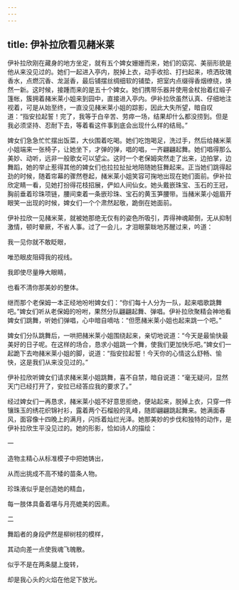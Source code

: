 ```yaml
---
---
---
```

title: 伊补拉欣看见赭米莱
---




伊补拉欣刚在藏身的地方坐定，就有五个婢女姗姗而来，她们的窈窕、美丽形貌是他从来没见过的。她们一起进入亭内，脱掉上衣，动手收拾、打扫起来，喷洒玫瑰香水，点燃沉香、龙涎香，最后铺摆丝绸细软的铺垫，把室内点缀得香烟缭绕，焕然一新。这时候，接踵而来的是五十个婢女。她们携带乐器并使用金杖抬着红缎子篷帐，簇拥着赭米莱小姐来到园中，直接进入亭内。伊补拉欣虽然认真、仔细地注视着，可是从始至终，一直没见赭米莱小姐的踪影，因此大失所望，暗自叹道：“指安拉起誓！完了，我等于白辛苦、劳瘁一场，结果却什么都没捞到。但是我必须坚持、忍耐下去，等着看这件事到底会出现什么样的结局。”

婢女们急急忙忙摆出饭菜，大伙围着吃喝。她们吃饱喝足，洗过手，然后给赭米莱小姐端来一张椅子，让她坐下，才弹的弹，唱的唱，一齐翩翩起舞。她们唱得那么美妙、动听，远非一般歌女可以望尘。这时一个老保姆突然走了出来，边拍掌，边舞蹈，她的举止惹得其他的婢女们也拉拉扯扯地陪随她狂舞起来。正当她们跳得起劲的时候，随着帘幕的骤然卷起，赭米莱小姐笑容可掬地出现在她们面前。伊补拉欣定睛一看，见她打扮得花枝招展，俨如人间仙女。她头戴嵌珠宝、玉石的王冠，胸前垂着珍珠项链，腰间束着一条嵌珍珠、宝石的黄玉笋腰带。当赭米莱小姐眉开眼笑一出现的时候，婢女们一个个肃然起敬，跪倒在她面前。

伊补拉欣一见赭米莱，就被她那绝无仅有的姿色所吸引，弄得神魂颠倒，无从抑制激情，顿时晕厥，不省人事。过了一会儿，才泪眼蒙眬地苏醒过来，吟道：

我一见你就不敢眨眼，

唯恐眼皮阻碍我的视线。

我即使尽量睁大眼睛，

也看不清你那美妙的整体。

继而那个老保姆一本正经地吩咐婢女们：“你们每十人分为一队，起来唱歌跳舞吧。”婢女们听从老保姆的吩咐，果然分队翩翩起舞、弹唱。伊补拉欣聚精会神地看婢女们跳舞，听她们弹唱，心中暗自嘀咕：“但愿赭米莱小姐也起来跳一个吧。”

婢女们分队跳舞后，一哄把赭米莱小姐围绕起来，亲切地说道：“今天是最愉快最美好的日子呢。在这样的场合，恳求小姐跳一个舞，使我们更加快乐吧。”婢女们一起跪下去吻赭米莱小姐的脚，说道：“指安拉起誓！今天你的心情这么舒畅、愉快，这是我们从来没见过的。”

伊补拉欣听婢女们请求赭米莱小姐跳舞，喜不自禁，暗自说道：“毫无疑问，显然天门已经打开了，安拉已经答应我的要求了。”

经过婢女们一再恳求，赭米莱小姐不好意思拒绝，便站起来，脱掉上衣，只穿一件镶珠玉的绣花织锦衬衫，露着两个石榴般的乳峰，随即翩翩跳起舞来。她满面春风，面容像十四晚上的满月，闪烁着灿烂光泽。她那美妙的步伐和独特的动作，是伊补拉欣生平没见过的。她的形影，恰如诗人的描绘：

一

造物主精心从标准模子中把她铸出，

从而出挑成不高不矮的苗条人物。

珍珠液似乎是创造她的精血，

每一肢体具备着堪与月亮媲美的因素。

二

舞蹈者的身段俨然是柳树枝的模样，

其动向差一点使我魂飞魄散。

似乎不是在两条腿上旋转，

却是我心头的火焰在他足下放光。